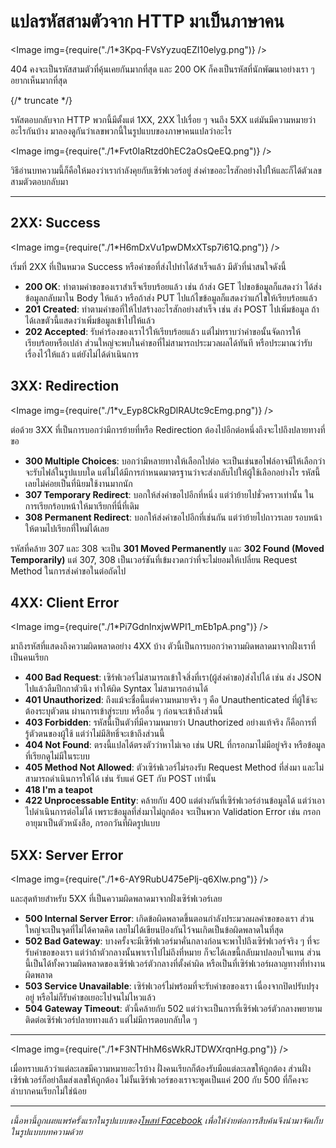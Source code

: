 
# แปลรหัสสามตัวจาก HTTP มาเป็นภาษาคน

<Image img={require("./1*3Kpq-FVsYyzuqEZI10elyg.png")} />

404 คงจะเป็นรหัสสามตัวที่คุ้นเคยกันมากที่สุด และ 200 OK ก็คงเป็นรหัสที่นักพัฒนาอย่างเรา ๆ อยากเห็นมากที่สุด

{/* truncate */}

รหัสตอบกลับจาก HTTP พวกนี้มีตั้งแต่ 1XX, 2XX ไปเรื่อย ๆ จนถึง 5XX แต่มันมีความหมายว่าอะไรกันบ้าง มาลองดูกันว่าเลขพวกนี้ในรูปแบบของภาษาคนแปลว่าอะไร

<Image img={require("./1*Fvt0IaRtzd0hEC2aOsQeEQ.png")} />

วิธีอ่านบทความนี้ก็คือให้มองว่าเรากำลังคุยกับเซิร์ฟเวอร์อยู่ ส่งคำขออะไรสักอย่างไปให้และก็ได้ตัวเลขสามตัวตอบกลับมา

---

## 2XX: Success

<Image img={require("./1*H6mDxVu1pwDMxXTsp7i61Q.png")} />

เริ่มที่ 2XX ที่เป็นหมวด Success หรือคำขอที่ส่งไปทำได้สำเร็จแล้ว มีตัวที่น่าสนใจดังนี้

- **200 OK**: ทำตามคำขอของเราสำเร็จเรียบร้อยแล้ว เช่น ถ้าส่ง GET ไปขอข้อมูลก็แสดงว่า ได้ส่งข้อมูลกลับมาใน Body ให้แล้ว หรือถ้าส่ง PUT ไปแก้ไขข้อมูลก็แสดงว่าแก้ไขให้เรียบร้อยแล้ว
- **201 Created**: ทำตามคำขอที่ให้ไปสร้างอะไรสักอย่างสำเร็จ เช่น ส่ง POST ไปเพิ่มข้อมูล ถ้าได้เลขตัวนี้แสดงว่าเพิ่มข้อมูลเข้าไปให้แล้ว
- **202 Accepted**: รับคำร้องของเราไว้ให้เรียบร้อยแล้ว แต่ไม่ทราบว่าคำขอนั้นจัดการให้เรียบร้อยหรือเปล่า ส่วนใหญ่จะพบในคำขอที่ไม่สามารถประมวลผลได้ทันที หรือประมาณว่ารับเรื่องไว้ให้แล้ว แต่ยังไม่ได้ดำเนินการ

## 3XX: Redirection

<Image img={require("./1*v_Eyp8CkRgDlRAUtc9cEmg.png")} />

ต่อด้วย 3XX ที่เป็นการบอกว่ามีการย้ายที่หรือ Redirection ต้องไปอีกต่อหนึ่งถึงจะไปถึงปลายทางที่ขอ

- **300 Multiple Choices**: บอกว่ามีหลายทางให้เลือกไปต่อ จะเป็นเช่นขอไฟล์อาจมีให้เลือกว่าจะรับไฟล์ในรูปแบบใด แต่ไม่ได้มีการกำหนดมาตรฐานว่าจะส่งกลับไปให้ผู้ใช้เลือกอย่างไร รหัสนี้เลยไม่ค่อยเป็นที่นิยมใช้งานมากนัก
- **307 Temporary Redirect**: บอกให้ส่งคำขอไปอีกที่หนึ่ง แต่ว่าย้ายไปชั่วคราวเท่านั้น ในการเรียกร้อบหน้าให้มาเรียกที่นี่ที่เดิม
- **308 Permanent Redirect**: บอกให้ส่งคำขอไปอีกที่เช่นกัน แต่ว่าย้ายไปถาวรเลย รอบหน้าให้ตามไปเรียกที่ใหม่ได้เลย

รหัสที่คล้าย 307 และ 308 จะเป็น **301 Moved Permanently** และ **302 Found (Moved Temporarily)** แต่ 307, 308 เป็นเวอร์ชันที่เข้มงวดกว่าที่จะไม่ยอมให้เปลี่ยน Request Method ในการส่งคำขอในต่อถัดไป

## 4XX: Client Error

<Image img={require("./1*Pi7GdnInxjwWPI1_mEb1pA.png")} />

มาถึงรหัสที่แสดงถึงความผิดพลาดอย่าง 4XX บ้าง ตัวนี้เป็นการบอกว่าความผิดพลาดมาจากฝั่งเราที่เป็นคนเรียก

- **400 Bad Request**: เซิร์ฟเวอร์ไม่สามารถเข้าใจสิ่งที่เรา(ผู้ส่งคำขอ)ส่งไปได้ เช่น ส่ง JSON ไปแล้วลืมปีกกาตัวนึง ทำให้ผิด Syntax ไม่สามารถอ่านได้
- **401 Unauthorized**: ถึงแม้จะชื่อนี้แต่ความหมายจริง ๆ คือ Unauthenticated ที่ผู้ใช้จะต้องระบุตัวตน ผ่านการเข้าสู่ระบบ หรืออื่น ๆ ก่อนจะเข้าถึงส่วนนี้
- **403 Forbidden**: รหัสนี้เป็นตัวที่มีความหมายว่า Unauthorized อย่างแท้จริง ก็คือการที่รู้ตัวตนของผู้ใช้ แต่ว่าไม่มีสิทธิ์จะเข้าถึงส่วนนี้
- **404 Not Found**: ตรงนี้แปลได้ตรงตัวว่าหาไม่เจอ เช่น URL ที่กรอกมาไม่มีอยู่จริง หรือข้อมูลที่เรียกดูไม่มีในระบบ
- **405 Method Not Allowed**: ตัวเซิร์ฟเวอร์ไม่รองรับ Request Method ที่ส่งมา และไม่สามารถดำเนินการให้ได้ เช่น รับแค่ GET กับ POST เท่านั้น
- **418 I'm a teapot**
- **422 Unprocessable Entity**: คล้ายกับ 400 แต่ต่างกันที่เซิร์ฟเวอร์อ่านข้อมูลได้ แต่ว่าเอาไปดำเนินการต่อไม่ได้ เพราะข้อมูลที่ส่งมาไม่ถูกต้อง จะเป็นพวก Validation Error เช่น กรอกอายุมาเป็นตัวหนังสือ, กรอกวันที่ผิดรูปแบบ

## 5XX: Server Error

<Image img={require("./1*6-AY9RubU475ePlj-q6Xlw.png")} />

และสุดท้ายสำหรับ 5XX ที่เป็นความผิดพลาดมาจากฝั่งเซิร์ฟเวอร์เลย

- **500 Internal Server Error**: เกิดข้อผิดพลาดขึ้นตอนกำลังประมวลผลคำขอของเรา ส่วนใหญ่จะเป็นจุดที่ไม่ได้คาดคิด เลยไม่ได้เขียนป้องกันไว้จนเกิดเป็นข้อผิดพลาดในที่สุด
- **502 Bad Gateway**: บางครั้งจะมีเซิร์ฟเวอร์มาคั่นกลางก่อนจะพาไปถึงเซิร์ฟเวอร์จริง ๆ ที่จะรับคำขอของเรา แต่ว่าถ้าตัวกลางนั้นพาเราไปไม่ถึงที่หมาย ก็จะได้เลขนี้กลับมาปลอบใจแทน ส่วนนี้เป็นได้ทั้งความผิดพลาดของเซิร์ฟเวอร์ตัวกลางที่ตั้งค่าผิด หรือเป็นที่เซิร์ฟเวอร์ผลาญทางที่ทำงานผิดพลาด
- **503 Service Unavailable**: เซิร์ฟเวอร์ไม่พร้อมที่จะรับคำขอของเรา เนื่องจากปิดปรับปรุงอยู่ หรือไม่ก็รับคำขอเยอะไปจนไม่ไหวแล้ว
- **504 Gateway Timeout**: ตัวนี้คล้ายกับ 502 แต่ว่าจะเป็นการที่เซิร์ฟเวอร์ตัวกลางพยายามติดต่อเซิร์ฟเวอร์ปลายทางแล้ว แต่ไม่มีการตอบกลับใด ๆ

---

<Image img={require("./1*F3NTHhM6sWkRJTDWXrqnHg.png")} />

เมื่อทราบแล้วว่าแต่ละเลขมีความหมายอะไรบ้าง ฝั่งคนเรียกก็ต้องรับมือแต่ละเลขให้ถูกต้อง ส่วนฝั่งเซิร์ฟเวอร์ก็อย่าลืมส่งเลขให้ถูกต้อง ไม่งั้นเซิร์ฟเวอร์ของเราจะพูดเป็นแค่ 200 กับ 500 ที่ก็คงจะลำบากคนเรียกไม่ใช่น้อย

---

_เนื้อหานี้ถูกเผยแพร่ครั้งแรกในรูปแบบของ_[_โพสท์ Facebook_](https://www.facebook.com/devesitory/posts/pfbid0KcXKzevdxgs9xYGCoKrSnfUatwLJqdiSKV3nCgfRQDzvBYiyWbeBnZZqviezD8gfl) _เพื่อให้ง่ายต่อการสืบค้นจึงนำมาจัดเก็บในรูปแบบบทความด้วย_
